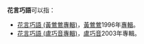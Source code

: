 '''花言巧語'''可以指：

* [[花言巧語_(黃鶯鶯專輯)|花言巧語 (黃鶯鶯專輯)]]，[[黃鶯鶯|黃鶯鶯]]1996年[[專輯|專輯]]。
* [[花言巧語_(盧巧音專輯)|花言巧語 (盧巧音專輯)]]，[[盧巧音|盧巧音]]2003年專輯。

{{disambig|S|Cat=四字消歧义}}